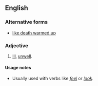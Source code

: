 ==English==

===Alternative forms===
* [[like death warmed up]]

===Adjective===
{{head|en|adjective|head=[[like]] [[death]] [[warmed]] [[over]]}}

# {{label|en|simile}} [[ill|Ill]], [[unwell]].

====Usage notes====
* Usually used with verbs like ''[[feel]]'' or ''[[look]]''.